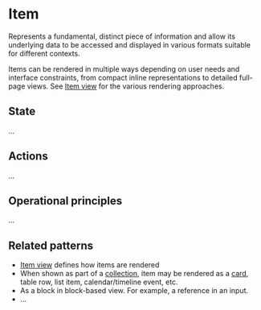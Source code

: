 
<Meta title="Concepts/Item" />

# Item

Represents a fundamental, distinct piece of information and allow its underlying data to be accessed and displayed in various formats suitable for different contexts.

Items can be rendered in multiple ways depending on user needs and interface constraints, from compact inline representations to detailed full-page views. See [Item view](../?path=/docs/patterns-item-view--docs) for the various rendering approaches.

## State

...

## Actions

...

## Operational principles

...

## Related patterns

- [Item view](../?path=/docs/patterns-item-view--docs) defines how items are rendered
- When shown as part of a [collection](../?path=/docs/concepts-collection--docs), item may be rendered as a [card](../?path=/docs/compositions-card--docs), table row, list item, calendar/timeline event, etc.
- As a block in block-based view. For example, a reference in an input.
- ...
